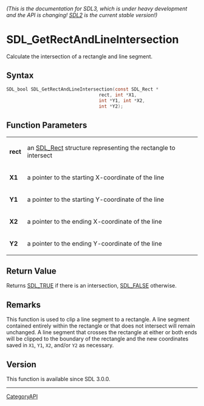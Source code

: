 ====== (This is the documentation for SDL3, which is under heavy development and the API is changing! [https://wiki.libsdl.org/SDL2/ SDL2] is the current stable version!) ======
= SDL_GetRectAndLineIntersection =

Calculate the intersection of a rectangle and line segment.

== Syntax ==

<syntaxhighlight lang='c'>
SDL_bool SDL_GetRectAndLineIntersection(const SDL_Rect *
                                  rect, int *X1,
                                  int *Y1, int *X2,
                                  int *Y2);
</syntaxhighlight>

== Function Parameters ==

{|
|'''rect'''
|an [[SDL_Rect]] structure representing the rectangle to intersect
|-
|'''X1'''
|a pointer to the starting X-coordinate of the line
|-
|'''Y1'''
|a pointer to the starting Y-coordinate of the line
|-
|'''X2'''
|a pointer to the ending X-coordinate of the line
|-
|'''Y2'''
|a pointer to the ending Y-coordinate of the line
|}

== Return Value ==

Returns [[SDL_TRUE]] if there is an intersection, [[SDL_FALSE]] otherwise.

== Remarks ==

This function is used to clip a line segment to a rectangle. A line segment
contained entirely within the rectangle or that does not intersect will
remain unchanged. A line segment that crosses the rectangle at either or
both ends will be clipped to the boundary of the rectangle and the new
coordinates saved in <code>X1</code>, <code>Y1</code>, <code>X2</code>,
and/or <code>Y2</code> as necessary.

== Version ==

This function is available since SDL 3.0.0.

----
[[CategoryAPI]]


